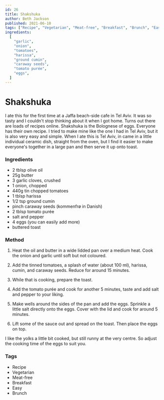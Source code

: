 ```yaml
---
id: 26
title: Shakshuka
author: Beth Jackson
published: 2021-06-10
tags: ["Recipe", "Vegetarian", "Meat-free", "Breakfast", "Brunch", "Easy"]
ingredients:
  [
    "garlic",
    "onion",
    "tomatoes",
    "harissa",
    "ground cumin",
    "caraway seeds",
    "tomato purée",
    "eggs",
  ]
---
```


# Shakshuka

<BlogTextWrapper>

I ate this for the first time at a Jaffa beach-side cafe in Tel Aviv. It was so tasty and I couldn't stop thinking about it when I got home. Turns out there are loads of recipes online. Shakshuka is the Bolognese of eggs. Everyone has their own recipe. I tried to make mine like the one I had in Tel Aviv, but it is also very easy and simple. When I ate this is Tel Aviv, in came in a little individual ceramic dish, straight from the oven, but I find it easier to make everyone's together in a large pan and then serve it up onto toast.

</BlogTextWrapper>

<BlogTextWrapper>

### Ingredients

- 2 tblsp olive oil
- 25g butter
- 3 garlic cloves, crushed
- 1 onion, chopped
- 440g tin chopped tomatoes
- 1 tblsp harissa
- 1/2 tsp ground cumin
- pinch caraway seeds (kommenfrø in Danish)
- 2 tblsp tomato purée
- salt and pepper
- 4 eggs (you can easily add more)
- buttered toast

</BlogTextWrapper>

<BlogTextWrapper>

### Method

1. Heat the oil and butter in a wide lidded pan over a medium heat. Cook the onion and garlic until soft but not coloured.

<Timer inputHours={0} inputMinutes={10} inputSeconds={0} />

2. Add the tinned tomatoes, a splash of water (about 100 ml), harissa, cumin, and caraway seeds. Reduce for around 15 minutes.

<Timer inputHours={0} inputMinutes={15} inputSeconds={0} />

3. While that is cooking, prepare the toast.

4. Add the tomato purée and cook for another 5 minutes, taste and add salt and pepper to your liking.

<Timer inputHours={0} inputMinutes={5} inputSeconds={0} />

5. Make wells around the sides of the pan and add the eggs. Sprinkle a little salt directly onto the eggs. Cover with the lid and cook for around 5 minutes.

<Timer inputHours={0} inputMinutes={5} inputSeconds={0} />

6. Lift some of the sauce out and spread on the toast. Then place the eggs on top.

I like the yolks a little bit cooked, but still runny at the very centre. So adjust the cooking time of the eggs to suit you.

</BlogTextWrapper>

<BlogTextWrapper>

### Tags

- Recipe
- Vegetarian
- Meat-free
- Breakfast
- Easy
- Brunch

</BlogTextWrapper>

